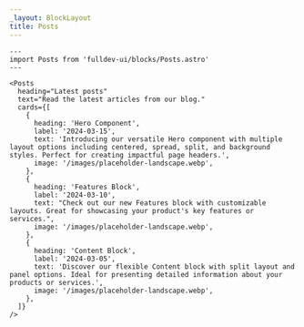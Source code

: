 ```yaml
---
_layout: BlockLayout
title: Posts
---
```


```astro live props={{ title: 'Posts' }}
---
import Posts from 'fulldev-ui/blocks/Posts.astro'
---

<Posts
  heading="Latest posts"
  text="Read the latest articles from our blog."
  cards={[
    {
      heading: 'Hero Component',
      label: '2024-03-15',
      text: 'Introducing our versatile Hero component with multiple layout options including centered, spread, split, and background styles. Perfect for creating impactful page headers.',
      image: '/images/placeholder-landscape.webp',
    },
    {
      heading: 'Features Block',
      label: '2024-03-10',
      text: "Check out our new Features block with customizable layouts. Great for showcasing your product's key features or services.",
      image: '/images/placeholder-landscape.webp',
    },
    {
      heading: 'Content Block',
      label: '2024-03-05',
      text: 'Discover our flexible Content block with split layout and panel options. Ideal for presenting detailed information about your products or services.',
      image: '/images/placeholder-landscape.webp',
    },
  ]}
/>
```
